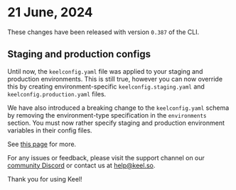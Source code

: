 
# 21 June, 2024

These changes have been released with version `0.387` of the CLI.

## Staging and production configs

Until now, the `keelconfig.yaml` file was applied to your staging and production environments.  This is still true, however you can now override this by creating environment-specific `keelconfig.staging.yaml` and `keelconfig.production.yaml` files.  

We have also introduced a breaking change to the `keelconfig.yaml` schema by removing the environment-type specification in the `environments` section.  You must now rather specify staging and production environment variables in their config files.

See [this page](/keelconfig) for more.

For any issues or feedback, please visit the support channel on our [community Discord](https://keel.so/discord) or contact us at [help@keel.so](mailto:help@keel.so).

Thank you for using Keel!
